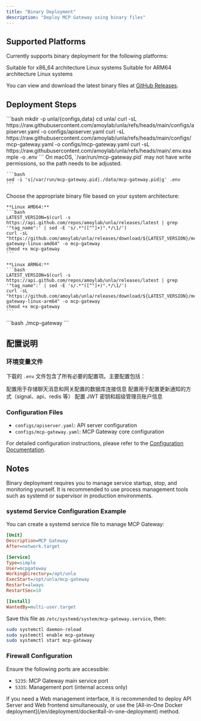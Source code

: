 ```yaml
---
title: "Binary Deployment"
description: "Deploy MCP Gateway using binary files"
---
```


## Supported Platforms

Currently supports binary deployment for the following platforms:

<CardGroup cols={2}>
  <Card title="Linux AMD64" icon="linux">
    Suitable for x86_64 architecture Linux systems
  </Card>
  <Card title="Linux ARM64" icon="linux">
    Suitable for ARM64 architecture Linux systems
  </Card>
</CardGroup>

You can view and download the latest binary files at [GitHub Releases](https://github.com/amoylab/unla/releases).

## Deployment Steps

<Steps>
  <Step title="Create Directory and Download Configuration">
    ```bash
    mkdir -p unla/{configs,data}
    cd unla/
    curl -sL https://raw.githubusercontent.com/amoylab/unla/refs/heads/main/configs/apiserver.yaml -o configs/apiserver.yaml
    curl -sL https://raw.githubusercontent.com/amoylab/unla/refs/heads/main/configs/mcp-gateway.yaml -o configs/mcp-gateway.yaml
    curl -sL https://raw.githubusercontent.com/amoylab/unla/refs/heads/main/.env.example -o .env
    ```
  </Step>

  <Step title="Adjust PID File Path (macOS Users)">
    <Note>
    On macOS, `/var/run/mcp-gateway.pid` may not have write permissions, so the path needs to be adjusted.
    </Note>

    ```bash
    sed -i 's|/var/run/mcp-gateway.pid|./data/mcp-gateway.pid|g' .env
    ```
  </Step>

  <Step title="Download Binary Files">
    Choose the appropriate binary file based on your system architecture:

    **Linux AMD64:**
    ```bash
    LATEST_VERSION=$(curl -s https://api.github.com/repos/amoylab/unla/releases/latest | grep '"tag_name":' | sed -E 's/.*"([^"]+)".*/\1/')
    curl -sL "https://github.com/amoylab/unla/releases/download/${LATEST_VERSION}/mcp-gateway-linux-amd64" -o mcp-gateway
    chmod +x mcp-gateway
    ```

    **Linux ARM64:**
    ```bash
    LATEST_VERSION=$(curl -s https://api.github.com/repos/amoylab/unla/releases/latest | grep '"tag_name":' | sed -E 's/.*"([^"]+)".*/\1/')
    curl -sL "https://github.com/amoylab/unla/releases/download/${LATEST_VERSION}/mcp-gateway-linux-arm64" -o mcp-gateway
    chmod +x mcp-gateway
    ```
  </Step>

  <Step title="Start Service">
    ```bash
    ./mcp-gateway
    ```
  </Step>
</Steps>

## 配置说明

### 环境变量文件

下载的 `.env` 文件包含了所有必要的配置项。主要配置包括：

<AccordionGroup>
  <Accordion icon="database" title="数据库配置">
    配置用于存储聊天消息和网关配置的数据库连接信息
  </Accordion>
  <Accordion icon="bell" title="通知配置">
    配置用于配置更新通知的方式（signal、api、redis 等）
  </Accordion>
  <Accordion icon="key" title="认证配置">
    配置 JWT 密钥和超级管理员账户信息
  </Accordion>
</AccordionGroup>

### Configuration Files

- `configs/apiserver.yaml`: API server configuration
- `configs/mcp-gateway.yaml`: MCP Gateway core configuration

For detailed configuration instructions, please refer to the [Configuration Documentation](/en/configuration/apiserver).

## Notes

<Warning>
Binary deployment requires you to manage service startup, stop, and monitoring yourself. It is recommended to use process management tools such as systemd or supervisor in production environments.
</Warning>

### systemd Service Configuration Example

You can create a systemd service file to manage MCP Gateway:

```ini
[Unit]
Description=MCP Gateway
After=network.target

[Service]
Type=simple
User=mcpgateway
WorkingDirectory=/opt/unla
ExecStart=/opt/unla/mcp-gateway
Restart=always
RestartSec=10

[Install]
WantedBy=multi-user.target
```

Save this file as `/etc/systemd/system/mcp-gateway.service`, then:

```bash
sudo systemctl daemon-reload
sudo systemctl enable mcp-gateway
sudo systemctl start mcp-gateway
```

### Firewall Configuration

Ensure the following ports are accessible:

- `5235`: MCP Gateway main service port
- `5335`: Management port (internal access only)

<Tip>
If you need a Web management interface, it is recommended to deploy API Server and Web frontend simultaneously, or use the [All-in-One Docker deployment](/en/deployment/docker#all-in-one-deployment) method.
</Tip>